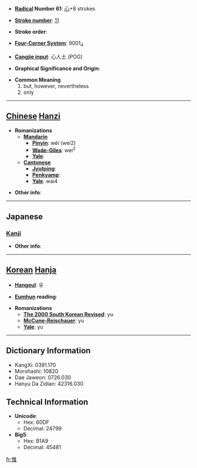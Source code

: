 * '''[[Wiktionary:Chinese radical index| Radical]] Number 61''': [[Wiktionary:Chinese radical index 心|心]]+8 strokes

* '''[[Wiktionary:Chinese total strokes index|Stroke number]]''': [[Wiktionary:Chinese total strokes index 11|11]]

* '''Stroke order''': 

* '''[[Wiktionary:Chinese four corner index|Four-Corner System]]''': 9001<sub>4</sub>

* '''[[Wiktionary:Chinese Cangjie index|Cangjie input]]''': 心人土 (POG)

* '''Graphical Significance and Origin''': 

* '''Common Meaning'''
*#but, however, nevertheless
*# only


----

== [[Chinese]] [[Hanzi]] ==

* '''Romanizations'''
** '''[[Mandarin]]'''
*** '''[[Pinyin]]''': wéi (wei2)
*** '''[[Wade-Giles]]''': wei<sup>2</sup>
*** '''[[Yale]]''': 
** '''[[Cantonese]]'''
*** '''[[Jyutping]]''':
*** '''[[Penkyamp]]''': 
*** '''[[Yale]]''': wai4

* '''Other info''': 

----

==Japanese==
===[[Kanji]]===
{{kanji|on readings=[[い]] (i), [[ゆい]] (yui), [[び]] (bi)
|kun readings=[[おもう]] (omou), [[おもうに]] (omouni), [[これ]] (kore)
}}

* '''Other info''':  

----

== [[Korean]] [[Hanja]] ==

* '''[[Hangeul]]''': 유

* '''[[Eumhun]] reading''': 

* '''Romanizations'''
** '''[[The 2000 South Korean Revised Romanization|The 2000 South Korean Revised]]''': yu
** '''[[McCune-Reischauer]]''': yu
** '''[[Yale]]''': yu

----

== Dictionary Information ==

* KangXi: 0391.170
* Morohashi: 10820
* Dae Jaweon: 0726.030
* Hanyu Da Zidian: 42316.030

== Technical Information ==

* '''Unicode''':
** Hex: 60DF
** Decimal: 24799
* '''Big5''':
** Hex: B1A9
** Decimal: 45481

[[fr:惟]]